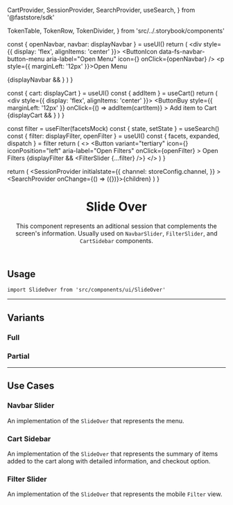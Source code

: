 
  CartProvider,
  SessionProvider,
  SearchProvider,
  useSearch,
} from '@faststore/sdk'









  TokenTable,
  TokenRow,
  TokenDivider,
} from 'src/../.storybook/components'

<Meta component={SlideOver} title="Organisms/SlideOver" />

  const { openNavbar, navbar: displayNavbar } = useUI()
  return (
    <div style={{ display: 'flex', alignItems: 'center' }}>
      <ButtonIcon
        data-fs-navbar-button-menu
        aria-label="Open Menu"
        icon={<Icon name="List" width={32} height={32} />}
        onClick={openNavbar}
      />
      <p style={{ marginLeft: '12px' }}>Open Menu</p>
      {displayNavbar && <NavbarSlider />}
    </div>
  )
}

  const { cart: displayCart } = useUI()
  const { addItem } = useCart()
  return (
    <div style={{ display: 'flex', alignItems: 'center' }}>
      <CartToggle />
      <ButtonBuy
        style={{ marginLeft: '12px' }}
        onClick={() => addItem(cartItem)}
      >
        Add item to Cart
      </ButtonBuy>
      {displayCart && <CartSidebar />}
    </div>
  )
}

  const filter = useFilter(facetsMock)
  const { state, setState } = useSearch()
  const { filter: displayFilter, openFilter } = useUI()
  const { facets, expanded, dispatch } = filter
  return (
    <>
      <Button
        variant="tertiary"
        icon={<Icon name="FadersHorizontal" width={16} height={16} />}
        iconPosition="left"
        aria-label="Open Filters"
        onClick={openFilter}
      >
        Open Filters
      </Button>
      {displayFilter && <FilterSlider {...filter} />}
    </>
  )
}

  return (
    <SessionProvider
      initialstate={{
        channel: storeConfig.channel,
      }}
    >
      <CartProvider>
        <UIProvider>
          <SearchProvider onChange={() => ({})}>{children}</SearchProvider>
        </UIProvider>
      </CartProvider>
    </SessionProvider>
  )
}

<header>

# Slide Over

This component represents an aditional session that complements the screen's information. Usually used on `NavbarSlider`, `FilterSlider`, and `CartSidebar` components.

</header>

## Usage

`import SlideOver from 'src/components/ui/SlideOver'`

<Canvas>
  <Story name="overview-navbar-slider">
    <TemplateProvider>
      <TemplateNavbarSlider />
    </TemplateProvider>
  </Story>
</Canvas>

<Canvas>
  <Story name="overview-cart-sidebar">
    <TemplateProvider>
      <TemplateCartSidebar />
    </TemplateProvider>
  </Story>
</Canvas>

<Canvas>
  <Story name="overview-filter-slider">
    <TemplateProvider>
      <TemplateFilter />
    </TemplateProvider>
  </Story>
</Canvas>

<ArgsTable story="overview-navbar-slider" />

<TokenTable>
  <TokenRow token="--fs-slide-over-height" value="100vh" />
  <TokenDivider />
  <TokenRow
    token="--fs-slide-over-bkg-color"
    value="var(--fs-color-neutral-0)"
    isColor
  />
  <TokenRow
    token="--fs-slide-over-transition-timing"
    value="var(--fs-transition-timing)"
  />
</TokenTable>

---

## Variants

### Full

<TokenTable>
  <TokenRow token="--fs-slide-over-full-width" value="100vh" />
</TokenTable>

### Partial

<TokenTable>
  <TokenRow
    token="--fs-slide-over-partial-gap"
    value="calc(2 * var(--fs-grid-padding))"
  />
  <TokenRow
    token="--fs-slide-over-partial-mobile-width"
    value="calc(100vw - var(--fs-slide-over-partial-gap))"
  />
  <TokenRow
    token="--fs-slide-over-partial-notebook-width"
    value="calc(100% / 3)"
  />
  <TokenRow
    token="--fs-slide-over-partial-notebook-max-width"
    value="calc(var(--fs-grid-breakpoint-notebook) / 3)"
  />
</TokenTable>

---

## Use Cases

### Navbar Slider

An implementation of the `SlideOver` that represents the menu.

<Canvas>
  <Story name="use-cases-navbar-slider">
    <TemplateProvider>
      <TemplateNavbarSlider />
    </TemplateProvider>
  </Story>
</Canvas>

### Cart Sidebar

An implementation of the `SlideOver` that represents the summary of items added to the cart along with detailed information, and checkout option.

<Canvas>
  <Story name="use-cases-cart-sidebar">
    <TemplateProvider>
      <TemplateCartSidebar />
    </TemplateProvider>
  </Story>
</Canvas>

### Filter Slider

An implementation of the `SlideOver` that represents the mobile `Filter` view.

<Canvas>
  <Story name="use-cases-filter-slider">
    <TemplateProvider>
      <TemplateFilter />
    </TemplateProvider>
  </Story>
</Canvas>

